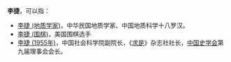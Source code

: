 '''李捷'''，可以指：
* [[李捷_(地质学家)|李捷 (地质学家)]]，中华民国地质学家、中国地质科学十八罗汉。
* [[李捷_(围棋)|李捷 (围棋)]]，美国围棋选手
* [[李捷_(1955年)|李捷 (1955年)]]，中国社会科学院副院长，《[[求是|求是]]》杂志社社长，[[中国史学会|中国史学会]]第九届理事会会长。

{{Disambig|Cat=二字李姓人名消歧义|J}}